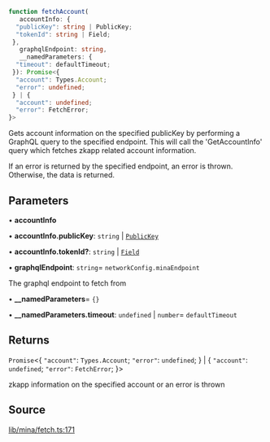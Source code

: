 ```ts
function fetchAccount(
   accountInfo: {
  "publicKey": string | PublicKey;
  "tokenId": string | Field;
 }, 
   graphqlEndpoint: string, 
   __namedParameters: {
  "timeout": defaultTimeout;
 }): Promise<{
  "account": Types.Account;
  "error": undefined;
 } | {
  "account": undefined;
  "error": FetchError;
}>
```

Gets account information on the specified publicKey by performing a GraphQL query
to the specified endpoint. This will call the 'GetAccountInfo' query which fetches
zkapp related account information.

If an error is returned by the specified endpoint, an error is thrown. Otherwise,
the data is returned.

## Parameters

• **accountInfo**

• **accountInfo.publicKey**: `string` \| [`PublicKey`](../classes/PublicKey.mdx)

• **accountInfo.tokenId?**: `string` \| [`Field`](../classes/Field.mdx)

• **graphqlEndpoint**: `string`= `networkConfig.minaEndpoint`

The graphql endpoint to fetch from

• **\_\_namedParameters**= `{}`

• **\_\_namedParameters.timeout**: `undefined` \| `number`= `defaultTimeout`

## Returns

`Promise`\<\{
  `"account"`: `Types.Account`;
  `"error"`: `undefined`;
 \} \| \{
  `"account"`: `undefined`;
  `"error"`: `FetchError`;
 \}\>

zkapp information on the specified account or an error is thrown

## Source

[lib/mina/fetch.ts:171](https://github.com/o1-labs/o1js/blob/72b8e2c2b9aaba4b5c12257bdd63dfe2676a3d99/src/lib/mina/fetch.ts#L171)
